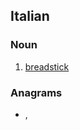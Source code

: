 ==Italian==

===Noun===
{{it-noun|m}}

# [[breadstick]]

===Anagrams===
* {{l|it|ingrossi}}, {{l|it|signorsì}}